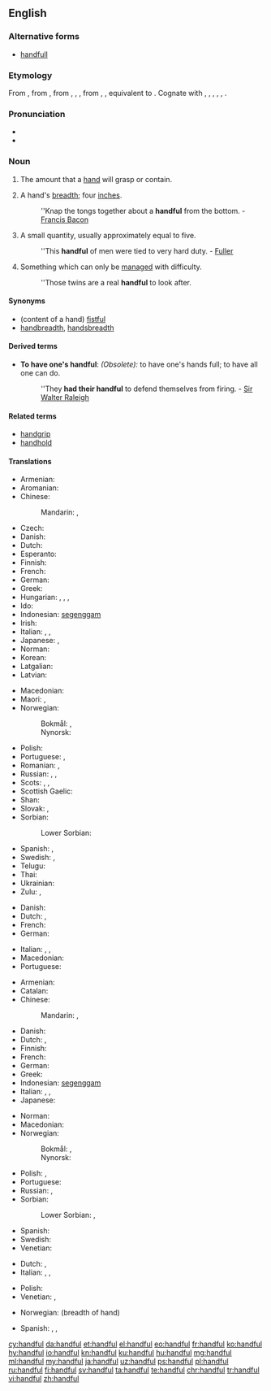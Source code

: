 ==English==

===Alternative forms===
* [[handfull]] {{qualifier|archaic}}

===Etymology===
From {{etyl|enm|en}}, from {{etyl|ang|en}} {{m|ang|handful||handful}}, from {{etyl|gem-pro|en}} {{m|gem-pro|*handfullą}}, {{m|gem-pro|*handfullō}}, {{m|gem-pro|*handfulljô||handful}}, from {{etyl|gem-pro|en}} {{m|gem-pro|*handuz||hand}}, {{m|gem-pro|*fullaz||full}}, equivalent to {{compound|hand|full|t2=fullness, plenty|lang=en}}. Cognate with {{etyl|stq|-}} {{m|stq|Hondful||handful}}, {{etyl|fy|-}} {{m|fy|hânfol||handful}}, {{etyl|nl|-}} {{m|nl|handvol||handful}}, {{etyl|da|-}} {{m|da|håndfuld||handful}}, {{etyl|sv|-}} {{m|sv|handfull||handful}}, {{etyl|is|-}} {{m|is|handfylli||handful}}.

===Pronunciation===
* {{audio|en-us-handful.ogg|Audio (US)|lang=en}}
* {{IPA|/ˈhæn(d)fʊl/|/ˈhæn(d)f(ə)l/|lang=en}}

===Noun===
{{en-noun|s|handsful}}

# The amount that a [[hand]] will grasp or contain.
#: {{rfquotek|Joseph Addison}}
# {{label|en|obsolete}} A hand's [[breadth]]; four [[inch]]es.
#: ''Knap the tongs together about a '''handful''' from the bottom. - [[w:Francis Bacon|Francis Bacon]]
# A small quantity, usually approximately equal to five.
#: ''This '''handful''' of men were tied to very hard duty. - [[Fuller]]
# Something which can only be [[manage]]d with difficulty.
#: ''Those twins are a real '''handful''' to look after.

====Synonyms====
* (content of a hand) [[fistful]]
* [[handbreadth]], [[handsbreadth]]

====Derived terms====
* '''To have one's handful''': ''(Obsolete):'' to have one's hands full; to have all one can do.
*: ''They '''had their handful''' to defend themselves from firing. - [[w:Sir Walter Raleigh|Sir Walter Raleigh]]

====Related terms====
* [[handgrip]]
* [[handhold]]

====Translations====
{{trans-top|amount held in hand}}
* Armenian: {{t+|hy|բուռ}}
* Aromanian: {{t|rup|mãnatã|f}}
* Chinese:
*: Mandarin: {{t+|cmn|滿手|sc=Hani}}, {{t+|cmn|满手|tr=mǎnshoǔ|sc=Hani}}
* Czech: {{t+|cs|hrst|f}}
* Danish: {{t|da|håndfuld|c}}
* Dutch: {{t+|nl|handvol|n}}
* Esperanto: {{t|eo|plenmano}}
* Finnish: {{t+|fi|kourallinen}}
* French: {{t+|fr|poignée|f}}
* German: {{t+|de|Handvoll|f}}
* Greek: {{t+|el|χούφτα|f}}
* Hungarian: {{t+|hu|marék}}, {{t|hu|maréknyi}}, {{t+|hu|marok}}, {{t+|hu|maroknyi}}
* Ido: {{t+|io|manuedo}}
* Indonesian: [[genggam|segenggam]]
* Irish: {{t|ga|crág|f}}
* Italian: {{t+|it|manciata}}, {{t+|it|pugno}}, {{t+|it|manipolo|m}}
* Japanese: {{t|ja|一握り|tr=ひとにぎり, hitonigiri|sc=Jpan}}, {{t|ja|一掴み|tr=ひとつかみ, hitotsukami|sc=Jpan}}
* Norman: {{t|nrf|pouongnie|f}}
* Korean: {{t|ko|[[한]] [[줌]]|sc=Kore}}
* Latgalian: {{t|ltg|sauve}}
* Latvian: {{t|lv|sauja}}
{{trans-mid}}
* Macedonian: {{t|mk|гр́ст|m}}
* Maori: {{t|mi|kutanga}}, {{t|mi|kapuranga}}
* Norwegian:
*: Bokmål: {{t|nb|håndfull|m}}, {{t|nb|handfull|m}}
*: Nynorsk: {{t|nn|handfull|f}}
* Polish: {{t+|pl|garść|f}}
* Portuguese: {{t+|pt|punhado|m}}, {{t+|pt|mancheia|f}}
* Romanian: {{t+|ro|pumn|n}}, {{t+|ro|mănunchi|n}}
* Russian: {{t+|ru|горсть|f}}, {{t+|ru|при́горшня|f}}, {{t+|ru|жме́ня|f}}
* Scots: {{t|sco|haundfu}}, {{t|sco|luiffu}}, {{t|sco|nievefu}}
* Scottish Gaelic: {{t|gd|làn cròige|f}}
* Shan: {{t|shn|ယွပ်း|tr=jɔp4}}
* Slovak: {{t|sk|hrsť|f}}, {{t|sk|hŕstka|f}}
* Sorbian:
*: Lower Sorbian: {{t|dsb|gjarsć|f}}
* Spanish: {{t+|es|manojo|m}}, {{t+|es|puñado|m}}
* Swedish: {{t+|sv|handfull|c}}, {{t+|sv|näve|c}}
* Telugu: {{t+|te|చేరెడు}}
* Thai: {{t|th|หยิบมือเดียว|tr=yib mue diew|sc=Thai}} {{qualifier|figurative, idiomatic}}
* Ukrainian: {{t|uk|жме́ня|f|sc=Cyrl}}
* Zulu: {{t+|zu|isandla|c7|c8}}, {{t+|zu|ukhweshe|c11|c10}}
{{trans-bottom}}

{{trans-top|breadth of hand}}
* Danish: {{t|da|håndsbred|c}}
* Dutch: {{t|nl|handbreed|n}}, {{t|nl|handbreedte}}
* French: {{t+|fr|manipule}}
* German: {{t|de|Handbreite|f}}
{{trans-mid}}
* Italian: {{t+|it|manipolo}}, {{t|it|gruppetto}}, {{t+|it|pugno}}
* Macedonian: {{t|mk|гр́ст|m}}
* Portuguese: {{t|pt|palmo|m}}
{{trans-bottom}}

{{trans-top|small quantity}}
* Armenian: {{t+|hy|բուռ}}
* Catalan: {{t+|ca|grapat|m}}
* Chinese:
*: Mandarin: {{t+|cmn|少數|sc=Hani}}, {{t+|cmn|少数|tr=shǎoshù|sc=Hani}}
* Danish: {{t|da|håndfuld|c}}
* Dutch: {{t+|nl|handvol|n}}, {{t+|nl|beetje|n}}
* Finnish: {{t+|fi|kourallinen}}
* French: {{t+|fr|poignée|f}}
* German: {{t+|de|Handvoll|f}}
* Greek: {{t+|el|χούφτα|f}}
* Indonesian: [[genggam|segenggam]]
* Italian: {{t+|it|manciata|f}}, {{t+|it|pugno|m}}, {{t+|it|manipolo}}
* Japanese: {{t+|ja|少数|tr=しょうすう, shōsū|sc=Jpan}}
{{trans-mid}}
* Norman: {{t|nrf|pouongnie|f}}
* Macedonian: {{t|mk|гр́ст|m}}
* Norwegian:
*: Bokmål: {{t|nb|håndfull|m}}, {{t|nb|handfull|m}}
*: Nynorsk: {{t|nn|handfull|f}}
* Polish: {{t+|pl|garść|f}}, {{t+|pl|garstka|f}}
* Portuguese: {{t+|pt|punhado|m}}
* Russian: {{t+|ru|го́рстка|f}}, {{t+|ru|горсть|f}}
* Sorbian:
*: Lower Sorbian: {{t|dsb|gjarsć|f}}, {{t|dsb|gjarstka|f}}
* Spanish: {{t+|es|puñado|m}}
* Swedish: {{t+|sv|handfull}}
* Venetian: {{t+|vec|grop|m}}
{{trans-bottom}}

{{trans-top|handled with difficulty}}
* Dutch: {{t|nl|handenbinder|m}}, {{t|nl|lastpost}}
* Italian: {{t+|it|indisciplinato}}, {{t+|it|irrequieto}}, {{t+|it|birichino}}
{{trans-mid}}
* Polish: {{t|pl|trudne do zniesienia}}
* Venetian: {{t|vec|slandron|m}}, {{t|vec|desvià|m}}
{{trans-bottom}}

{{checktrans-top}}
* Norwegian: {{t-check|no|knyttneve|m}} (breadth of hand)
{{trans-mid}}
* Spanish: {{t-check|es|puñado|m}}, {{t-check|es|manojo|m}}, {{t-check|es|poca cantidad|f}}
{{trans-bottom}}

[[cy:handful]]
[[da:handful]]
[[et:handful]]
[[el:handful]]
[[eo:handful]]
[[fr:handful]]
[[ko:handful]]
[[hy:handful]]
[[io:handful]]
[[kn:handful]]
[[ku:handful]]
[[hu:handful]]
[[mg:handful]]
[[ml:handful]]
[[my:handful]]
[[ja:handful]]
[[uz:handful]]
[[ps:handful]]
[[pl:handful]]
[[ru:handful]]
[[fi:handful]]
[[sv:handful]]
[[ta:handful]]
[[te:handful]]
[[chr:handful]]
[[tr:handful]]
[[vi:handful]]
[[zh:handful]]